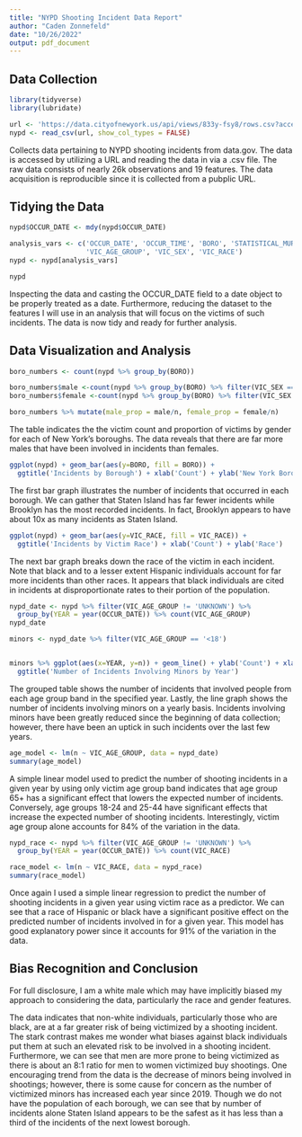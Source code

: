 ```yaml
---
title: "NYPD Shooting Incident Data Report"
author: "Caden Zonnefeld"
date: "10/26/2022"
output: pdf_document
---
```


## Data Collection

```r
library(tidyverse)
library(lubridate)

url <- 'https://data.cityofnewyork.us/api/views/833y-fsy8/rows.csv?accessType=DOWNLOAD'
nypd <- read_csv(url, show_col_types = FALSE)

```

Collects data pertaining to NYPD shooting incidents from data.gov.
The data is accessed by utilizing a URL and reading the data in via a .csv file.
The raw data consists of nearly 26k observations and 19 features. The data
acquisition is reproducible since it is collected from a pubplic URL.

## Tidying the Data
```r

nypd$OCCUR_DATE <- mdy(nypd$OCCUR_DATE)

analysis_vars <- c('OCCUR_DATE', 'OCCUR_TIME', 'BORO', 'STATISTICAL_MURDER_FLAG',
                   'VIC_AGE_GROUP', 'VIC_SEX', 'VIC_RACE')
nypd <- nypd[analysis_vars]

nypd

```

Inspecting the data and casting the OCCUR_DATE field to a date object to be
properly treated as a date. Furthermore, reducing the dataset to the features
I will use in an analysis that will focus on the victims of such incidents.
The data is now tidy and ready for further analysis.

## Data Visualization and Analysis

```r
boro_numbers <- count(nypd %>% group_by(BORO))

boro_numbers$male <-count(nypd %>% group_by(BORO) %>% filter(VIC_SEX == 'M'))$n
boro_numbers$female <-count(nypd %>% group_by(BORO) %>% filter(VIC_SEX == 'F'))$n

boro_numbers %>% mutate(male_prop = male/n, female_prop = female/n)
```

The table indicates the the victim count and proportion of victims by gender
for each of New York's boroughs. The data reveals that there are far more males
that have been involved in incidents than females.

```r
ggplot(nypd) + geom_bar(aes(y=BORO, fill = BORO)) + 
  ggtitle('Incidents by Borough') + xlab('Count') + ylab('New York Borough')
```
The first bar graph illustrates the number of incidents that occurred in each
borough. We can gather that Staten Island has far fewer incidents while
Brooklyn has the most recorded incidents. In fact, Brooklyn appears to have 
about 10x as many incidents as Staten Island.

```r
ggplot(nypd) + geom_bar(aes(y=VIC_RACE, fill = VIC_RACE)) +
  ggtitle('Incidents by Victim Race') + xlab('Count') + ylab('Race')
```
The next bar graph breaks down the race of the victim in each incident. Note
that black and to a lesser extent Hispanic individuals account for far more
incidents than other races. It appears that black individuals are cited in
incidents at disproportionate rates to their portion of the population.

```r
nypd_date <- nypd %>% filter(VIC_AGE_GROUP != 'UNKNOWN') %>% 
  group_by(YEAR = year(OCCUR_DATE)) %>% count(VIC_AGE_GROUP)
nypd_date

minors <- nypd_date %>% filter(VIC_AGE_GROUP == '<18')


minors %>% ggplot(aes(x=YEAR, y=n)) + geom_line() + ylab('Count') + xlab('Year') +
  ggtitle('Number of Incidents Involving Minors by Year')

```
The grouped table shows the number of incidents that involved people from each
age group band in the specified year. Lastly, the line graph shows the number of
incidents involving minors on a yearly basis. Incidents involving minors have
been greatly reduced since the beginning of data collection; however, there have
been an uptick in such incidents over the last few years.


```r
age_model <- lm(n ~ VIC_AGE_GROUP, data = nypd_date)
summary(age_model)
```
A simple linear model used to predict the number of shooting incidents in a
given year by using only victim age group band indicates that age group 65+ has
a significant effect that lowers the expected number of incidents. Conversely,
age groups 18-24 and 25-44 have significant effects that increase the expected
number of shooting incidents. Interestingly, victim age group alone accounts
for 84% of the variation in the data.

```r
nypd_race <- nypd %>% filter(VIC_AGE_GROUP != 'UNKNOWN') %>% 
  group_by(YEAR = year(OCCUR_DATE)) %>% count(VIC_RACE)

race_model <- lm(n ~ VIC_RACE, data = nypd_race)
summary(race_model)
```
Once again I used a simple linear regression to predict the number of shooting
incidents in a given year using victim race as a predictor. We can see that a 
race of Hispanic or black have a significant positive effect on the predicted
number of incidents involved in for a given year. This model has good
explanatory power since it accounts for 91% of the variation in the data.


## Bias Recognition and Conclusion
For full disclosure, I am a white male which may have implicitly biased my
approach to considering the data, particularly the race and gender features. 

The data indicates that non-white individuals, particularly those who are black,
are at a far greater risk of being victimized by a shooting incident. The stark
contrast makes me wonder what biases against black individuals put them at such
an elevated risk to be involved in a shooting incident.
Furthermore, we can see that men are more prone to being victimized as there is 
about an 8:1 ratio for men to women victimized buy shootings. One encouraging
trend from the data is the decrease of minors being involved in shootings;
however, there is some cause for concern as the number of victimized minors has
increased each year since 2019. Though we do not have the population of each 
borough, we can see that by number of incidents alone Staten Island appears to
be the safest as it has less than a third of the incidents of the next lowest 
borough.